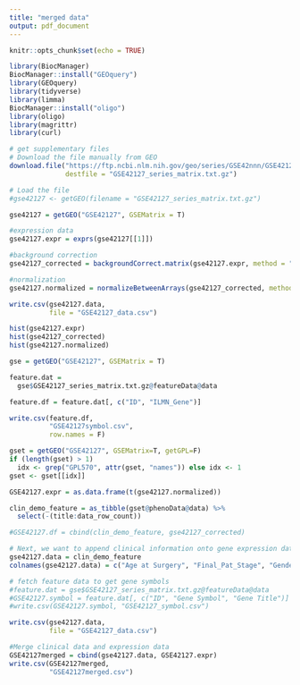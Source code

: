 ```yaml
---
title: "merged data"
output: pdf_document
---
```


```r
knitr::opts_chunk$set(echo = TRUE)
```

```r
library(BiocManager)
BiocManager::install("GEOquery")
library(GEOquery) 
library(tidyverse)
library(limma)
BiocManager::install("oligo")
library(oligo)
library(magrittr)
library(curl)
```


```r
# get supplementary files
# Download the file manually from GEO
download.file("https://ftp.ncbi.nlm.nih.gov/geo/series/GSE42nnn/GSE42127/matrix/GSE42127_series_matrix.txt.gz",
              destfile = "GSE42127_series_matrix.txt.gz")

# Load the file
#gse42127 <- getGEO(filename = "GSE42127_series_matrix.txt.gz")

gse42127 = getGEO("GSE42127", GSEMatrix = T)

#expression data
gse42127.expr = exprs(gse42127[[1]])

#background correction
gse42127_corrected = backgroundCorrect.matrix(gse42127.expr, method = "normexp")

#normalization
gse42127.normalized = normalizeBetweenArrays(gse42127_corrected, method = "quantile")

write.csv(gse42127.data, 
          file = "GSE42127_data.csv")

hist(gse42127.expr)
hist(gse42127_corrected)
hist(gse42127.normalized)
```

```r
gse = getGEO("GSE42127", GSEMatrix = T)

feature.dat = 
  gse$GSE42127_series_matrix.txt.gz@featureData@data

feature.df = feature.dat[, c("ID", "ILMN_Gene")]

write.csv(feature.df, 
          "GSE42127symbol.csv", 
          row.names = F)

gset = getGEO("GSE42127", GSEMatrix=T, getGPL=F)
if (length(gset) > 1) 
  idx <- grep("GPL570", attr(gset, "names")) else idx <- 1
gset <- gset[[idx]]

GSE42127.expr = as.data.frame(t(gse42127.normalized))

clin_demo_feature = as_tibble(gset@phenoData@data) %>%
  select(-(title:data_row_count))

#GSE42127.df = cbind(clin_demo_feature, gse42127_corrected)

# Next, we want to append clinical information onto gene expression data
gse42127.data = clin_demo_feature 
colnames(gse42127.data) = c("Age at Surgery", "Final_Pat_Stage", "Gender", "Adjuvant Chemo", "Histology", "Survival Months", "Survival Status")

# fetch feature data to get gene symbols
#feature.dat = gse$GSE42127_series_matrix.txt.gz@featureData@data 
#GSE42127.symbol = feature.dat[, c("ID", "Gene Symbol", "Gene Title")]
#write.csv(GSE42127.symbol, "GSE42127_symbol.csv")

write.csv(gse42127.data, 
          file = "GSE42127_data.csv")

```


```r
#Merge clinical data and expression data
GSE42127merged = cbind(gse42127.data, GSE42127.expr)
write.csv(GSE42127merged, 
          "GSE42127merged.csv")
```

